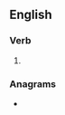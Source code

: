 ==English==

===Verb===
{{head|en|verb form}}

# {{en-simple past of|outspring}}

===Anagrams===
* {{anagrams|en|a=agnoprstu|sprang out}}